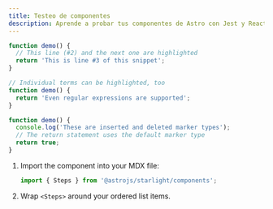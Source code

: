 ```yaml
---
title: Testeo de componentes
description: Aprende a probar tus componentes de Astro con Jest y React Testing Library.
---
```


<CardGrid>
  <LinkCard title="Authoring Markdown" href="/guides/authoring-content/" />
  <LinkCard title="Components" href="/components/using-components/" />
</CardGrid>

```js {2-3}
function demo() {
  // This line (#2) and the next one are highlighted
  return 'This is line #3 of this snippet';
}
```

```js "Individual terms" /Even.*supported/
// Individual terms can be highlighted, too
function demo() {
  return 'Even regular expressions are supported';
}
```

```js "return true;" ins="inserted" del="deleted"
function demo() {
  console.log('These are inserted and deleted marker types');
  // The return statement uses the default marker type
  return true;
}
```

<Steps>

1. Import the component into your MDX file:

   ```js
   import { Steps } from '@astrojs/starlight/components';
   ```

2. Wrap `<Steps>` around your ordered list items.

</Steps>
